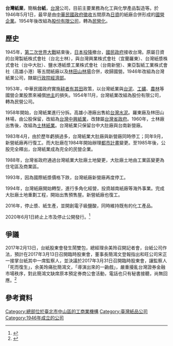 {{Infobox Company 
| company_name = 台灣紙業股份有限公司
| company_name_en =TAIWAN PULP & PAPER CORPORATION
| company_logo = 
| company_type = 
|company_slogan = 
| market_information = 
| foundation = 1946年5月1日（{{age in years and days|1946|5|1|age=no}}）
| location = {{TW}}<br/>[[臺南市|臺南市]][[新營區|新營區]]南紙街94號
| zip_code = 
| telephone_no = 
| chairman  = [[簡鴻文|簡鴻文]]
| GM = [[余美玲|余美玲]]
| area_served = 
| industry = [[造紙業|造紙業]]
| products = 
| capital = [[新台幣|新台幣]]40.20億元 
| revenue = {{decrease}}[[新台幣|新台幣]]43.47億元（2016年）
| operating_income ={{decrease}}[[新台幣|新台幣]]-2.31億元（2016年）
| net_income = {{decrease}}[[新台幣|新台幣]]-2.59億元（2016年）
| assets = {{decrease}}[[新台幣|新台幣]]84.6億元（2016年）
| num_employees = 
| parent = 
| subsid = 
| slogans = 
| homepage = [http://www.tppc.com.tw/ http://www.tppc.com.tw]
}}
'''台灣紙業'''，簡稱'''台紙'''，[[台灣|台灣]]公司，目前主要業務為化工與化學產品製造等。於1946年5月1日，最早是由[[中華民國政府|中華民國政府]][[徵收|徵收]]五間原為[[日資|日資]]的紙廠合併形成的[[國營企業|國營企業]]。1954年後改組為[[股份有限公司|股份有限公司]]，轉為[[民營化|民營化]]。

==歷史==
1945年，[[第二次世界大戰|第二次世界大戰]]結束後，[[日本投降|日本投降]]撤台，[[國民政府|國民政府]]接收台灣。原屬日資的台灣製紙株式會社（台北士林），與台灣興業株式會社（宜蘭羅東）、台灣紙漿株式會社（台中大肚）、鹽水港紙漿工業株式會社（台南新營）、東亞製紙工業株式會社（高雄小港）等五間紙廠以及[[林田山林場|林田山林場]]合併，收歸國營。1946年改組為台灣紙業公司，隸屬[[行政院經濟部|行政院經濟部]]。

1953年，中華民國政府實施[[耕者有其田|耕者有其田]]政策，以台灣紙業與[[台泥|台泥]]、[[台灣工礦|工礦]]、[[台灣農林|農林]]等國營企業股票來補償[[地主|地主]]的損失。1954年11月，台灣紙業改組為股份有限公司，轉為民營公司。

1958年開始，台灣紙業進行分拆。高雄小港廠出售給[[台灣水泥|台灣水泥]]。羅東廠及林田山林場，由公股保留，改組為[[台灣中興紙業|台灣中興紙業]]，改隸屬[[台灣省政府|台灣省政府]]。1960年，士林廠出售後，改組為[[士林紙業|士林紙業]]。台灣紙業只保留台中大肚廠與台南新營廠。

1983年4月，由於歷年虧損過多，台灣紙業大肚廠與新營廠同時停工；同年9月，新營紙廠再行復工。而大肚廠在1984年開始辦理[[都市計畫|都市計畫]]變更。至1985年後，公股完全釋出，台灣紙業成為完全的民營企業。

1988年，台灣省政府通過台灣紙業大肚廠土地變更，大肚廠土地由工業區變更為住宅區及商業區。

1993年，因為國際紙漿價格下跌，台灣紙廠新營廠再度停工。

1994年，台灣紙廠開始轉型，進行多角化經營，投資越南紙廠等海外事業。完成大肚廠土地重劃工程，開始出售預售屋。新營紙廠也復工。

2016年，停止漿、紙生產，並開創電子級鹽酸，同時維持既有的化工產品。

2020年6月1日終止上市及停止公開發行。<ref>{{Cite web |url=https://www.storm.mg/article/2710201 |title=台紙今下市，分拆三大業務後，未來考慮重新掛牌 風傳媒 |access-date=2020-12-17 |archive-date=2020-06-09 |archive-url=https://web.archive.org/web/20200609212820/https://www.storm.mg/article/2710201 |dead-url=no }}</ref>

==爭議==
2017年2月13日，台紙股東會發生鬧雙包，總經理余美玲召開記者會，台紙公司作法，預計在2017年3月13日召開臨時股東會，董事長簡鴻文登報指出和旺公司宋正一接掌台紙其中一席監察人，並決議於2017年3月31日召開臨時股東會，讓監察人「死而復生」，余美玲痛批簡鴻文，「導演出來的一齣戲」，嚴重擾亂台灣證券金融市場秩序，對此簡鴻文缺席原本預定券商公會活動，電話也只有秘書接聽，尚無回應。<ref>{{Cite web |url=http://www.ettoday.net/news/20170213/865723.htm |title=台紙監察人「死而復生」？ 簡鴻文缺席券商活動不回應 ETtoday財經新聞  ETtoday 新聞雲 |access-date=2017-02-13 |archive-date=2019-05-05 |archive-url=https://web.archive.org/web/20190505222228/https://www.ettoday.net/news/20170213/865723.htm |dead-url=no }}</ref>
 
== 參考資料 ==
{{reflist}}

[[Category:總部位於臺北市中山區的工商業機構|Category:總部位於臺北市中山區的工商業機構]]
[[Category:臺灣紙品公司|Category:臺灣紙品公司]]
[[Category:1946年成立的公司|Category:1946年成立的公司]]